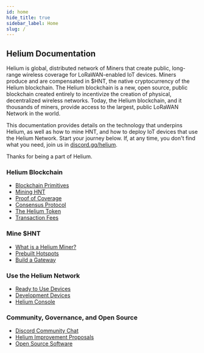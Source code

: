 ```yaml
---
id: home
hide_title: true
sidebar_label: Home
slug: /
---
```


## Helium Documentation

Helium is global, distributed network of Miners that create public, long-range
wireless coverage for LoRaWAN-enabled IoT devices. Miners produce and are
compensated in $HNT, the native cryptocurrency of the Helium blockchain. The
Helium blockchain is a new, open source, public blockchain created entirely to
incentivize the creation of physical, decentralized wireless networks. Today,
the Helium blockchain, and it thousands of miners, provide access to the
largest, public LoRaWAN Network in the world.

This documentation provides details on the technology that underpins Helium, as
well as how to mine HNT, and how to deploy IoT devices that use the Helium
Network. Start your journey below. If, at any time, you don't find what you
need, join us in [discord.gg/helium](https://discorg.gg/helium).

Thanks for being a part of Helium. 

### Helium Blockchain

- [Blockchain Primitives](/docs/blockchain/blockchain-primitives)
- [Mining HNT](/docs/blockchain/mining)
- [Proof of Coverage](/docs/blockchain/proof-of-coverage)
- [Consensus Protocol](/docs/blockchain/consensus-protocol)
- [The Helium Token](/docs/blockchain/helium-token)
- [Transaction Fees](/docs/blockchain/transaction-fees)

### Mine $HNT

- [What is a Helium Miner?](/docs/mine-hnt)
- [Prebuilt Hotspots](/docs/mine-hnt/prebuilt-hotspots)
- [Build a Gateway](/docs/mine-hnt/build-a-gateway)

### Use the Helium Network

- [Ready to Use Devices](/docs/use-the-network/devices/ready-to-use)
- [Development Devices](/docs/use-the-network/devices/development)
- [Helium Console](/docs/use-the-network/console)

### Community, Governance, and Open Source

- [Discord Community Chat](/docs/community-governance#discord)
- [Helium Improvement Proposals](/docs/community-governance#helium-improvement-proposals)
- [Open Source Software](/docs/open-source/open-source)
